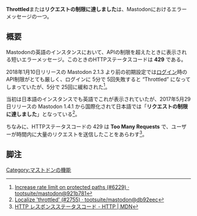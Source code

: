 {{Infobox word
|Name = Throttled
|Hinshi = 過去形・過去分詞
}}'''Throttled'''または'''リクエストの制限に達しました'''は、Mastodonにおけるエラーメッセージの一つ。

== 概要 ==

Mastodonの英語のインスタンスにおいて、APIの制限を超えたときに表示される短いエラーメッセージ。このときのHTTPステータスコードは '''429''' である。

2018年1月10日リリースの Mastodon 2.1.3 より前の初期設定では[[ログイン]]時のAPI制限がとても厳しく、ログインに 5分で 5回失敗すると “Throttled” になってしまっていたが、5分で 25回に緩和された<ref>[https://github.com/tootsuite/mastodon/commit/921b78190912b3cd74cea62fc3e773c56e8f609e Increase rate limit on protected paths (#6229) · tootsuite/mastodon@921b781]</ref>。

当初は日本語のインスタンスでも英語でこれが表示されていたが、2017年5月29日リリースの Mastodon 1.4.1 から国際化されて日本語では「'''リクエストの制限に達しました'''」となっている<ref>[https://github.com/tootsuite/mastodon/commit/db92eec876efc2d5b450b0c9c70d78091762fc4b Localize 'throttled' (#2755) · tootsuite/mastodon@db92eec]</ref>。

ちなみに、HTTPステータスコードの 429 は '''Too Many Requests''' で、ユーザーが時間内に大量のリクエストを送信したことをあらわす<ref>[https://developer.mozilla.org/ja/docs/Web/HTTP/Status HTTP レスポンスステータスコード - HTTP | MDN]</ref>。

== 脚注 ==
<references />

[[Category:マストドンの機能]]